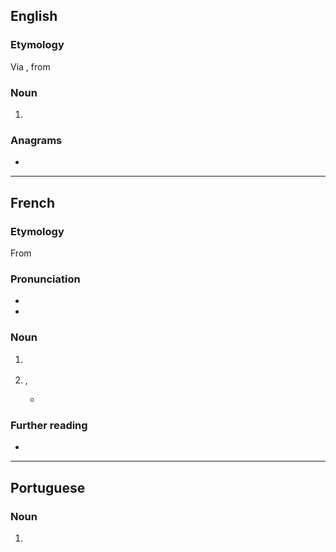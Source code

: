 ==English==
{{wikipedia}}

===Etymology===
Via {{etyl|fr|en}}, from {{etyl|ar|en}} {{m|ar|سُوق||market}} {{root|en|ar|س و ق}}

===Noun===
{{en-noun}}

# {{alternative spelling of|en|souq}}

===Anagrams===
* {{anagrams|en|a=kosu|Kuos}}

----

==French==

===Etymology===
From {{etyl|ar|fr}} {{m|ar|سُوق||market}}

===Pronunciation===
* {{fr-IPA}}
* {{audio|fr|LL-Q150 (fra)-LoquaxFR-souk.wav|Audio}}

===Noun===
{{fr-noun|m}}

# {{l|en|souq}} {{gloss|Arabic market}}
# {{lb|fr|figurative|colloquial}} {{l|en|mess}}, {{l|en|chaos}}
#* {{quote-book|fr|year=2003|author=Michaëla de Filsjacq|title=L'enfer du JE|publisher=Éditions Le Manuscrit|isbn=978-2748129748|page=172
|passage=Tout sera bien rangé, personne ne viendra foutre le '''souk''' chez moi. Je ne donnerai mon adresse à personne. (...)}}

===Further reading===
* {{R:TLFi}}

----

==Portuguese==

===Noun===
{{pt-noun|m|s}}

# {{alternative form of|pt|souq}}